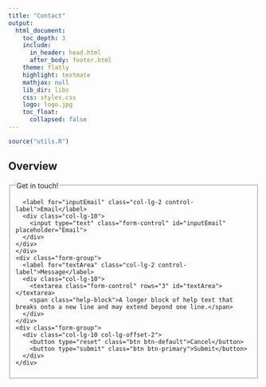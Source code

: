 ```yaml
---
title: "Contact"
output:
  html_document:
    toc_depth: 3
    include:
      in_header: head.html
      after_body: footer.html
    theme: flatly
    highlight: textmate
    mathjax: null
    lib_dir: libs
    css: styles.css
    logo: logo.jpg
    toc_float:
      collapsed: false
---
```


```r
source("utils.R")
```

## Overview

<form class="form-horizontal">
  <fieldset>
    <legend>Get in touch!</legend>
    <div class="form-group">
      <label for="inputEmail" class="col-lg-2 control-label">Email</label>
      <div class="col-lg-10">
        <input type="text" class="form-control" id="inputEmail" placeholder="Email">
      </div>
    </div>
    </div>
    <div class="form-group">
      <label for="textArea" class="col-lg-2 control-label">Message</label>
      <div class="col-lg-10">
        <textarea class="form-control" rows="3" id="textArea"></textarea>
        <span class="help-block">A longer block of help text that breaks onto a new line and may extend beyond one line.</span>
      </div>
    </div>
    <div class="form-group">
      <div class="col-lg-10 col-lg-offset-2">
        <button type="reset" class="btn btn-default">Cancel</button>
        <button type="submit" class="btn btn-primary">Submit</button>
      </div>
    </div>
  </fieldset>
</form>